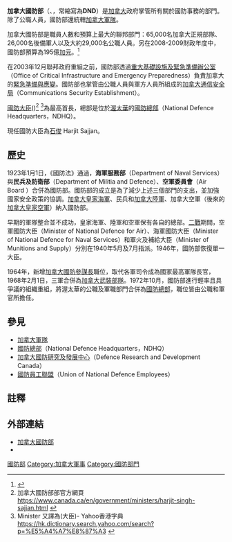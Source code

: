 {{Infobox Canadian government departments
|department=加拿大國防部<br />National Defence
|french=Défense nationale
|logo=<!-- 檔案不存在 Department of National Defence (Canada).svg ，可從英文維基百科取得 -->
|current_minister=石俊 (政治人物)
|second_minister=
|deputy_minister=
|secretary=
|established=1923年
|responsibilities=國防
|employees=29,000名公職 (2009)

91,000名軍人 (2009)
|website=http://www.forces.gc.ca
}}
'''加拿大國防部'''（{{lang-en|'''Department of National Defence'''}}、{{lang-fr|'''Ministère de la Défense nationale'''}}，常縮寫為'''DND'''）是[[加拿大|加拿大]]政府掌管所有關於國防事務的部門。除了公職人員，國防部還統轄[[加拿大軍隊|加拿大軍隊]]。

加拿大國防部是職員人數和預算上最大的聯邦部門：65,000名加拿大正規部隊、 26,000名後備軍人以及大約29,000名公職人員。另在2008-2009財政年度中，國防部預算為195億[[加元|加元]]。<ref>{{cite web | title = Treasury Board Secretariat - Government Expenditure Plan 2008-9 | url = http://www.tbs-sct.gc.ca/rpp/2008-2009/inst/dnd/dnd01-eng.asp#sec1g_e | accessdate = 2008-04-16 | year = 2008 | archive-url = https://web.archive.org/web/20080925125317/http://www.tbs-sct.gc.ca/rpp/2008-2009/inst/dnd/dnd01-eng.asp#sec1g_e | archive-date = 2008-09-25 | dead-url = yes }}</ref>

在2003年12月聯邦政府重組之前，國防部透過[[加拿大重大基礎設施及緊急準備辦公室|重大基礎設施及緊急準備辦公室]]（Office of Critical Infrastructure and Emergency Preparedness）負責加拿大的[[災害管理|緊急準備與應變]]。國防部也掌管由公職人員與軍方人員所組成的[[加拿大通信安全局|加拿大通信安全局]]（Communications Security Establishment）。

[[加拿大國防大臣|國防大臣]]({{lang-en|Minister of National Defence}})<ref>加拿大國防部部官方網頁 https://www.canada.ca/en/government/ministers/harjit-singh-sajjan.html {{Wayback|url=https://www.canada.ca/en/government/ministers/harjit-singh-sajjan.html |date=20180705175349 }}</ref> <ref>Minister 又譯為(大臣)- Yahoo香港字典 https://hk.dictionary.search.yahoo.com/search?p=%E5%A4%A7%E8%87%A3 {{Wayback|url=https://hk.dictionary.search.yahoo.com/search?p=%E5%A4%A7%E8%87%A3 |date=20190126081634 }}</ref>為最高首長，總部是位於[[渥太華|渥太華]]的[[加拿大國防總部|國防總部]]（National Defence Headquarters，NDHQ）。

現任國防大臣為[[石俊_(政治人物)|石俊]] Harjit Sajjan。

== 歷史 ==
1923年1月1日，《國防法》通過，'''海軍服務部'''（Department of Naval Services）與'''民兵及防衛部'''（Department of Militia and Defence）、'''空軍委員會'''（Air Board ）合併為國防部。國防部的成立是為了減少上述三個部門的支出，並加強國家安全政策的協調。[[加拿大皇家海軍|加拿大皇家海軍]]、民兵和[[加拿大陸軍|加拿大陸軍]]、加拿大空軍（後來的[[加拿大皇家空軍|加拿大皇家空軍]]）納入國防部。

早期的軍隊整合並不成功，皇家海軍、陸軍和空軍保有各自的總部。[[二戰|二戰]]期間，空軍國防大臣（Minister of National Defence for Air）、海軍國防大臣（Minister of National Defence for Naval Services）和軍火及補給大臣（Minister of Munitions and Supply）分別在1940年5月及7月指派。1946年，國防部恢復單一大臣。

1964年，新增[[加拿大國防參謀長|加拿大國防參謀長]]職位，取代各軍司令成為國家最高軍隊長官，1968年2月1日，三軍合併為[[加拿大武裝部隊|加拿大武裝部隊]]。1972年10月，國防部進行輕率且具爭議的組織重組，將渥太華的公職及軍職部門合併為[[國防總部|國防總部]]，職位皆由公職和軍官所擔任。

== 參見 ==
* [[加拿大軍隊|加拿大軍隊]]
* [[加拿大國防總部|國防總部]]（National Defence Headquarters，NDHQ）
* [[加拿大國防研究及發展中心|加拿大國防研究及發展中心]]（Defence Research and Development Canada）
* [[國防員工聯盟|國防員工聯盟]]（Union of National Defence Employees）

== 註釋 ==
<references/>

== 外部連結 ==
* [http://www.forces.gc.ca 加拿大國防部]{{Wayback|url=http://www.forces.gc.ca/ |date=20130809170706 }}
* {{YouTube|channel=dndtalk}}

{{Government Departments of Canada}}

[[Category:加拿大聯邦部門|國防部]]
[[Category:加拿大軍事|Category:加拿大軍事]]
[[Category:國防部門|Category:國防部門]]